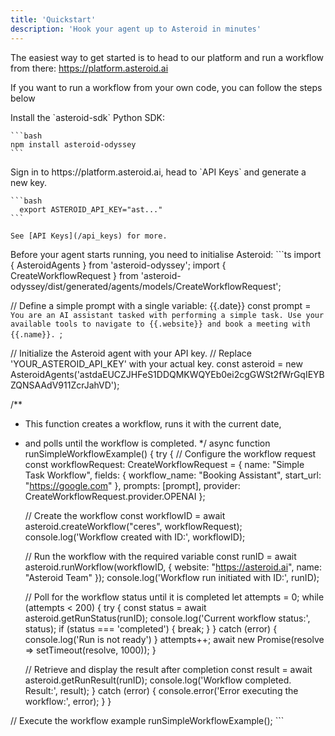 ```yaml
---
title: 'Quickstart'
description: 'Hook your agent up to Asteroid in minutes'
---
```


The easiest way to get started is to head to our platform and run a workflow from there: https://platform.asteroid.ai

If you want to run a workflow from your own code, you can follow the steps below


<Steps>
  <Step title="Install dependencies">
    Install the `asteroid-sdk` Python SDK:

    ```bash
    npm install asteroid-odyssey
    ```
  </Step>
  <Step title="Generate an API key">
    Sign in to https://platform.asteroid.ai, head to `API Keys` and generate a new key.

    ```bash
      export ASTEROID_API_KEY="ast..."
    ``` 
    
    See [API Keys](/api_keys) for more.
  </Step>
  <Step title="Initialise Asteroid">
    Before your agent starts running, you need to initialise Asteroid:
    ```ts
import { AsteroidAgents } from 'asteroid-odyssey';
import { CreateWorkflowRequest } from 'asteroid-odyssey/dist/generated/agents/models/CreateWorkflowRequest';

// Define a simple prompt with a single variable: {{.date}}
const prompt = `You are an AI assistant tasked with performing a simple task.
Use your available tools to navigate to {{.website}} and book a meeting with {{.name}}.
`;

// Initialize the Asteroid agent with your API key.
// Replace 'YOUR_ASTEROID_API_KEY' with your actual key.
const asteroid = new AsteroidAgents('astdaEUCZJHFeS1DDQMKWQYEb0ei2cgGWSt2fWrGqIEYBZQNSAAdV911ZcrJahVD');

/**
 * This function creates a workflow, runs it with the current date,
 * and polls until the workflow is completed.
 */
async function runSimpleWorkflowExample() {
  try {
    // Configure the workflow request
    const workflowRequest: CreateWorkflowRequest = {
      name: "Simple Task Workflow",
      fields: {
        workflow_name: "Booking Assistant",
        start_url: "https://google.com"
      },
      prompts: [prompt],
      provider: CreateWorkflowRequest.provider.OPENAI
    };

    // Create the workflow
    const workflowID = await asteroid.createWorkflow("ceres", workflowRequest);
    console.log('Workflow created with ID:', workflowID);

    // Run the workflow with the required variable
    const runID = await asteroid.runWorkflow(workflowID, {
      website: "https://asteroid.ai",
      name: "Asteroid Team"
    });
    console.log('Workflow run initiated with ID:', runID);

    // Poll for the workflow status until it is completed
    let attempts = 0;
    while (attempts < 200) {
      try {
        const status = await asteroid.getRunStatus(runID);
        console.log('Current workflow status:', status);
        if (status === 'completed') {
          break;
        }
      } catch (error) {
        console.log('Run is not ready')
      }
      attempts++;
      await new Promise(resolve => setTimeout(resolve, 1000));
    }

    // Retrieve and display the result after completion
    const result = await asteroid.getRunResult(runID);
    console.log('Workflow completed. Result:', result);
  } catch (error) {
    console.error('Error executing the workflow:', error);
  }
}

// Execute the workflow example
runSimpleWorkflowExample();
    ```
  </Step>

</Steps>
